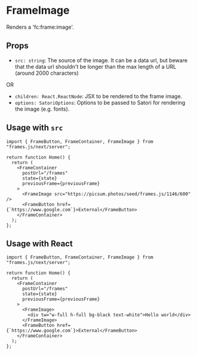 # FrameImage

Renders a 'fc:frame:image'.

## Props

- `src: string`: The source of the image. It can be a data url, but beware that the data url shouldn't be longer than the max length of a URL (around 2000 characters)

OR

- `children: React.ReactNode`: JSX to be rendered to the frame image.
- `options: SatoriOptions`: Options to be passed to Satori for rendering the image (e.g. fonts).

## Usage with `src`

```tsx [./app/page.tsx]
import { FrameButton, FrameContainer, FrameImage } from "frames.js/next/server";

return function Home() {
  return (
    <FrameContainer
      postUrl="/frames"
      state={state}
      previousFrame={previousFrame}
    >
      <FrameImage src="https://picsum.photos/seed/frames.js/1146/600" />
      <FrameButton href={`https://www.google.com`}>External</FrameButton>
    </FrameContainer>
  );
};
```

## Usage with React

```tsx [./app/page.tsx]
import { FrameButton, FrameContainer, FrameImage } from "frames.js/next/server";

return function Home() {
  return (
    <FrameContainer
      postUrl="/frames"
      state={state}
      previousFrame={previousFrame}
    >
      <FrameImage>
        <div tw="w-full h-full bg-black text-white">Hello world</div>
      </FrameImage>
      <FrameButton href={`https://www.google.com`}>External</FrameButton>
    </FrameContainer>
  );
};
```
